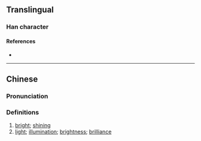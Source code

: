{{character info/new}}
==Translingual==

===Han character===
{{Han char|rn=86|rad=火|as=04|sn=8|four=|canj=FHE|ids=⿰火反}}

====References====
* {{Han ref|kx=0667.120|dkj=18909|dj=1076.200|hdz=32192.080|uh=708D|ud=28813}}

----

==Chinese==
{{zh-forms}}

===Pronunciation===
{{zh-pron
|m=pàn
|c=pun3
|mc=
|oc=
|ma=
|cat=
}}

===Definitions===
{{zh-hanzi}}

# [[bright]]; [[shining]]
# [[light]]; [[illumination]]; [[brightness]]; [[brilliance]]